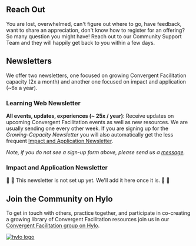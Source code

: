
## Reach Out

You are lost, overwhelmed, can't figure out where to go, have feedback, want to share an appreciation, don't know how to register for an offering? So many question you might have! Reach out to our Community Support Team and they will happily get back to you within a few days.

<App/>

## Newsletters

We offer two newsletters, one focused on growing Convergent Facilitation capacity (2x a month) and another one focused on impact and application (~6x a year). 

### Learning Web Newsletter

**All events, updates, experiences (~ 25x / year)**: Receive updates on upcoming Convergent Facilitation events as well as new resources. We are usually sending one every other week. If you are signing up for the *Growing-Capacity Newsletter* you will also automatically get the less frequent [Impact and Application Newsletter](#impact-and-application-newsletter).

<ConstantContactForm/>

*Note, if you do not see a sign-up form above, please send us a [message](#reach-out).* 

### Impact and Application Newsletter

:construction: :seedling: This newsletter is not set up yet. We'll add it here once it is. :seedling: :construction:


## Join the Community on Hylo


To get in touch with others, practice together, and participate in co-creating a growing library of Convergent Facilitation resources join us in our [Convergent Facilitation group on Hylo](/engage/platforms-and-co-creation/co-create-on-hylo).

[![hylo logo](/img/hylo_logo.png)](/engage/platforms-and-co-creation/co-create-on-hylo)

